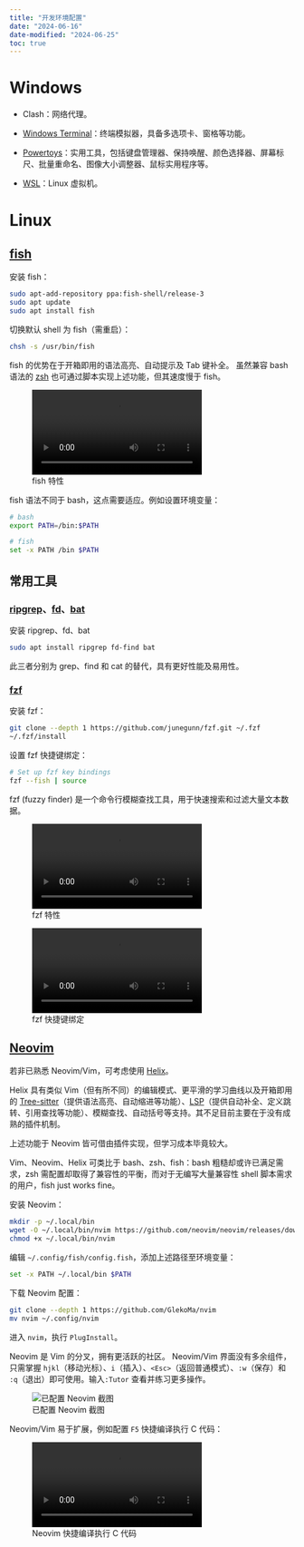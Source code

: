 ```yaml
---
title: "开发环境配置"
date: "2024-06-16"
date-modified: "2024-06-25"
toc: true
---
```


# Windows

- Clash：网络代理。

- [Windows Terminal](https://learn.microsoft.com/zh-cn/windows/terminal/)：终端模拟器，具备多选项卡、窗格等功能。

- [Powertoys](https://learn.microsoft.com/zh-cn/windows/powertoys/)：实用工具，包括键盘管理器、保持唤醒、颜色选择器、屏幕标尺、批量重命名、图像大小调整器、鼠标实用程序等。

- [WSL](https://learn.microsoft.com/zh-cn/windows/wsl/install)：Linux 虚拟机。


# Linux

## [fish](https://fishshell.com/)

::: {.callout-note collapse="true"}

安装 fish：

```sh
sudo apt-add-repository ppa:fish-shell/release-3
sudo apt update
sudo apt install fish
```

切换默认 shell 为 fish（需重启）：

```sh
chsh -s /usr/bin/fish
```

:::

fish 的优势在于开箱即用的语法高亮、自动提示及 Tab 键补全。
虽然兼容 bash 语法的 [zsh](https://www.zsh.org/) 也可通过脚本实现上述功能，但其速度慢于 fish。

![fish 特性](fish_features.webm)

fish 语法不同于 bash，这点需要适应。例如设置环境变量：

```sh
# bash
export PATH=/bin:$PATH

# fish
set -x PATH /bin $PATH
```

## 常用工具

### [ripgrep](https://github.com/BurntSushi/ripgrep)、[fd](https://github.com/sharkdp/fd)、[bat](https://github.com/sharkdp/bat)

::: {.callout-note collapse="true"}

安装 ripgrep、fd、bat

```sh
sudo apt install ripgrep fd-find bat
```

:::

此三者分别为 grep、find 和 cat 的替代，具有更好性能及易用性。

### [fzf](https://github.com/junegunn/fzf)

::: {.callout-note collapse="true"}

安装 fzf：

```sh
git clone --depth 1 https://github.com/junegunn/fzf.git ~/.fzf
~/.fzf/install
```

设置 fzf 快捷键绑定：

```sh
# Set up fzf key bindings
fzf --fish | source
```

:::

fzf (fuzzy finder) 是一个命令行模糊查找工具，用于快速搜索和过滤大量文本数据。

![fzf 特性](fzf_features.webm)

![fzf 快捷键绑定](fzf_keymaps.webm)

## [Neovim](https://neovim.io/)

::: {.callout-tip}

若非已熟悉 Neovim/Vim，可考虑使用 [Helix](https://helix-editor.com/)。

Helix 具有类似 Vim（但有所不同）的编辑模式、更平滑的学习曲线以及开箱即用的 [Tree-sitter](https://tree-sitter.github.io/tree-sitter/)（提供语法高亮、自动缩进等功能）、[LSP](https://microsoft.github.io/language-server-protocol/)（提供自动补全、定义跳转、引用查找等功能）、模糊查找、自动括号等支持。其不足目前主要在于没有成熟的插件机制。

上述功能于 Neovim 皆可借由插件实现，但学习成本毕竟较大。

Vim、Neovim、Helix 可类比于 bash、zsh、fish：bash 粗糙却或许已满足需求，zsh
需配置却取得了兼容性的平衡，而对于无编写大量兼容性 shell 脚本需求的用户，fish just works fine。

:::


::: {.callout-note collapse="true"}

安装 Neovim：

```sh
mkdir -p ~/.local/bin
wget -O ~/.local/bin/nvim https://github.com/neovim/neovim/releases/download/nightly/nvim.appimage
chmod +x ~/.local/bin/nvim
```

编辑 `~/.config/fish/config.fish`，添加上述路径至环境变量：

```sh
set -x PATH ~/.local/bin $PATH
```

下载 Neovim 配置：

```sh
git clone --depth 1 https://github.com/GlekoMa/nvim
mv nvim ~/.config/nvim
```

进入 `nvim`，执行 `PlugInstall`。

:::

Neovim 是 Vim 的分叉，拥有更活跃的社区。
Neovim/Vim 界面没有多余组件，只需掌握 `hjkl`（移动光标）、`i`（插入）、`<Esc>`（返回普通模式）、`:w`（保存）和 `:q`（退出）即可使用。输入`:Tutor` 查看并练习更多操作。

![已配置 Neovim 截图](nvim_config.png)

Neovim/Vim 易于扩展，例如配置 `F5` 快捷编译执行 C 代码：

![Neovim 快捷编译执行 C 代码](nvim_gcc_map.webm)


<!--
## 桌面环境

### 窗口管理器：[niri](https://github.com/yalter/niri)

TODO

### 输入法：[fcitx5](https://github.com/fcitx/fcitx5)

TODO
-->

